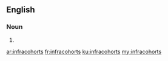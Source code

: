 ==English==

===Noun===
{{head|en|noun plural form}}

# {{plural of|infracohort|lang=en}}

[[ar:infracohorts]]
[[fr:infracohorts]]
[[ku:infracohorts]]
[[my:infracohorts]]